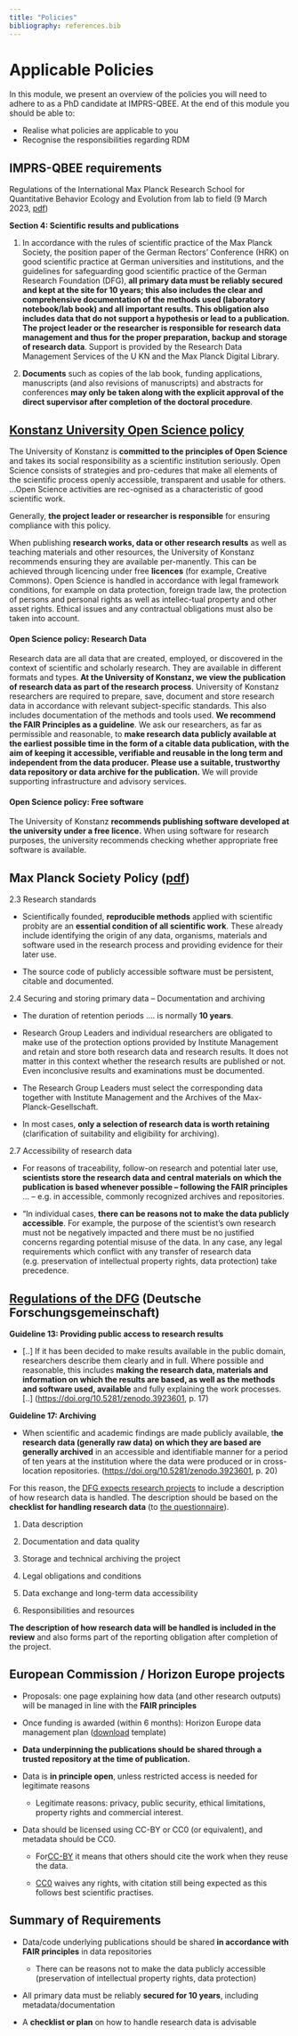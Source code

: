 ```yaml
---
title: "Policies"
bibliography: references.bib
---
```


# Applicable Policies {#essentials}

In this module, we present an overview of the policies you will need to adhere to as a PhD candidate at IMPRS-QBEE. At the end of this module you should be able to:

-   Realise what policies are applicable to you
-   Recognise the responsibilities regarding RDM

## IMPRS-QBEE requirements

Regulations of the International Max Planck Research School for Quantitative Behavior Ecology and Evolution from lab to field (9 March 2023, [pdf](https://imprs-qbee.mpg.de/65696/EN_Regulations_IMPRS-QBEE.pdf))

**Section 4: Scientific results and publications**

1.  In accordance with the rules of scientific practice of the Max Planck Society, the position paper of the German Rectors' Conference (HRK) on good scientific practice at German universities and institutions, and the guidelines for safeguarding good scientific practice of the German Research Foundation (DFG), **all primary data must be reliably secured and kept at the site for 10 years; this also includes the clear and comprehensive documentation of the methods used (laboratory notebook/lab book) and all important results. This obligation also includes data that do not support a hypothesis or lead to a publication. The project leader or the researcher is responsible for research data management and thus for the proper preparation, backup and storage of research data**. Support is provided by the Research Data Management Services of the U KN and the Max Planck Digital Library.

2.  **Documents** such as copies of the lab book, funding applications, manuscripts (and also revisions of manuscripts) and abstracts for conferences **may only be taken along with the explicit approval of the direct supervisor after completion of the doctoral procedure**.

## [Konstanz University Open Science policy](https://www.kim.uni-konstanz.de/en/openscience/open-science-policy/)

The University of Konstanz is **committed to the principles of Open Science** and takes its social responsibility as a scientific institution seriously. Open Science consists of strategies and pro-cedures that make all elements of the scientific process openly accessible, transparent and usable for others. ...Open Science activities are rec-ognised as a characteristic of good scientific work.

Generally, **the project leader or researcher is responsible** for ensuring compliance with this policy.

When publishing **research works, data or other research results** as well as teaching materials and other resources, the University of Konstanz recommends ensuring they are available per-manently. This can be achieved through licencing under free **licences** (for example, Creative Commons). Open Science is handled in accordance with legal framework conditions, for example on data protection, foreign trade law, the protection of persons and personal rights as well as intellec-tual property and other asset rights. Ethical issues and any contractual obligations must also be taken into account.

#### Open Science policy: Research Data

Research data are all data that are created, employed, or discovered in the context of scientific and scholarly research. They are available in different formats and types. **At the University of Konstanz, we view the publication of research data as part of the research process**. University of Konstanz researchers are required to prepare, save, document and store research data in accordance with relevant subject-specific standards. This also includes documentation of the methods and tools used. **We recommend the FAIR Principles as a guideline**. We ask our researchers, as far as permissible and reasonable, to **make research data publicly available at the earliest possible time in the form of a citable data publication, with the aim of keeping it accessible, verifiable and reusable in the long term and independent from the data producer.** **Please use a suitable, trustworthy data repository or data archive for the publication.** We will provide supporting infrastructure and advisory services.

#### Open Science policy: Free software

The University of Konstanz **recommends publishing software developed at the university under a free licence.** When using software for research purposes, the university recommends checking whether appropriate free software is available.

## Max Planck Society Policy ([**pdf**](https://urldefense.com/v3/__https://www.mpg.de/197494/rulesScientificPractice.pdf__;!!PAKc-5URQlI!4R3UgXaRpqFOu5I-_TtX5LxphA1Hg3LMDPxzqh84lc-KDU_bM11zZTF1mhBVj07d7XkyA3ZiwhVrndW4usJ5JFoQ$)**)**

2.3 Research standards

-   Scientifically founded, **reproducible methods** applied with scientific probity are an **essential condition of all scientific work**. These already include identifying the origin of any data, organisms, materials and software used in the research process and providing evidence for their later use.

-   The source code of publicly accessible software must be persistent, citable and documented.

2.4 Securing and storing primary data – Documentation and archiving

-   The duration of retention periods …. is normally **10 years**.

-   Research Group Leaders and individual researchers are obligated to make use of the protection options provided by Institute Management and retain and store both research data and research results. It does not matter in this context whether the research results are published or not. Even inconclusive results and examinations must be documented.

-   The Research Group Leaders must select the corresponding data together with Institute Management and the Archives of the Max-Planck-Gesellschaft.

-   In most cases, **only a selection of research data is worth retaining** (clarification of suitability and eligibility for archiving).

2.7 Accessibility of research data

-   For reasons of traceability, follow-on research and potential later use, **scientists store the research data and central materials on which the publication is based whenever possible – following the FAIR principles** … – e.g. in accessible, commonly recognized archives and repositories.

-   “In individual cases, **there can be reasons not to make the data publicly accessible**. For example, the purpose of the scientist’s own research must not be negatively impacted and there must be no justified concerns regarding potential misuse of the data. In any case, any legal requirements which conflict with any transfer of research data (e.g. preservation of intellectual property rights, data protection) take precedence.

## [Regulations of the DFG](https://wissenschaftliche-integritaet.de/en/code-of-conduct/) (Deutsche Forschungsgemeinschaft)

**Guideline 13: Providing public access to research results**

-   \[..\] If it has been decided to make results available in the public domain, researchers describe them clearly and in full. Where possible and reasonable, this includes **making the research data, materials and information on which the results are based, as well as the methods and software used, available** and fully explaining the work processes. \[..\] (<https://doi.org/10.5281/zenodo.3923601>, p. 17)

**Guideline 17: Archiving**

-   When scientific and academic findings are made publicly available, t**he research data (generally raw data) on which they are based are generally archived** in an accessible and identifiable manner for a period of ten years at the institution where the data were produced or in cross-location repositories. (<https://doi.org/10.5281/zenodo.3923601>, p. 20)

For this reason, the [DFG expects research projects](www.dfg.de/proposal_process/research_data) to include a description of how research data is handled. The description should be based on the **checklist for handling research data** (to [the questionnaire](https://www.dfg.de/download/pdf/foerderung/grundlagen_dfg_foerderung/forschungsdaten/forschungsdaten_checkliste_en.pdf)).

1.  Data description

2.  Documentation and data quality

3.  Storage and technical archiving the project

4.  Legal obligations and conditions

5.  Data exchange and long-term data accessibility

6.  Responsibilities and resources

**The description of how research data will be handled is included in the review** and also forms part of the reporting obligation after completion of the project.

## European Commission / Horizon Europe projects

-   Proposals: one page explaining how data (and other research outputs) will be managed in line with the **FAIR principles**

-   Once funding is awarded (within 6 months): Horizon Europe data management plan ([download](https://enspire.science/wp-content/uploads/2021/09/Horizon-Europe-Data-Management-Plan-Template.pdf) template)

-   **Data underpinning the publications should be shared through a trusted repository at the time of publication.**

<!-- -->

-   Data is **in principle open**, unless restricted access is needed for legitimate reasons 

    -   Legitimate reasons: privacy, public security, ethical limitations, property rights and commercial interest.

-   Data should be licensed using CC-BY or CC0 (or equivalent), and metadata should be CC0. 

    -   For[CC-BY](https://creativecommons.org/licenses/by/4.0/) it means that others should cite the work when they reuse the data. 

    -   [CC0](https://creativecommons.org/publicdomain/zero/1.0/) waives any rights, with citation still being expected as this follows best scientific practises.

## Summary of Requirements

-   Data/code underlying publications should be shared **in accordance with FAIR principles** in data repositories

    -   There can be reasons not to make the data publicly accessible (preservation of intellectual property rights, data protection)

-   All primary data must be reliably **secured for 10 years**, including metadata/documentation

-   A **checklist or plan** on how to handle research data is advisable
